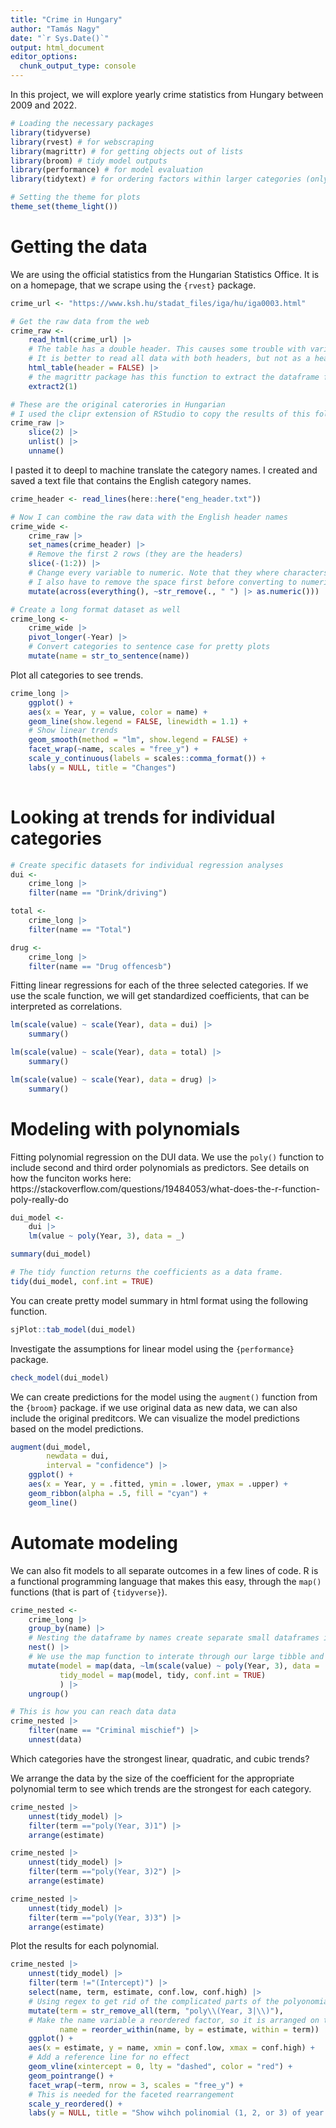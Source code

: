 ```yaml
---
title: "Crime in Hungary"
author: "Tamás Nagy"
date: "`r Sys.Date()`"
output: html_document
editor_options: 
  chunk_output_type: console
---
```


In this project, we will explore yearly crime statistics from Hungary between 2009 and 2022.

```r
# Loading the necessary packages
library(tidyverse)
library(rvest) # for webscraping
library(magrittr) # for getting objects out of lists
library(broom) # tidy model outputs
library(performance) # for model evaluation
library(tidytext) # for ordering factors within larger categories (only needed for pretty plotting)

# Setting the theme for plots
theme_set(theme_light())

```

# Getting the data

We are using the official statistics from the Hungarian Statistics Office. It is on a homepage, that we scrape using the `{rvest}` package.

```r
crime_url <- "https://www.ksh.hu/stadat_files/iga/hu/iga0003.html"

# Get the raw data from the web
crime_raw <- 
    read_html(crime_url) |>
    # The table has a double header. This causes some trouble with variable names.
    # It is better to read all data with both headers, but not as a header but values
    html_table(header = FALSE) |> 
    # the magrittr package has this function to extract the dataframe from the list that rvest returned
    extract2(1)

# These are the original caterories in Hungarian
# I used the clipr extension of RStudio to copy the results of this following part to the clipboard
crime_raw |> 
    slice(2) |> 
    unlist() |> 
    unname()
```

I pasted it to deepl to machine translate the category names.
I created and saved a text file that contains the English category names.

```r
crime_header <- read_lines(here::here("eng_header.txt"))

# Now I can combine the raw data with the English header names
crime_wide <- 
    crime_raw |> 
    set_names(crime_header) |> 
    # Remove the first 2 rows (they are the headers)
    slice(-(1:2)) |> 
    # Change every variable to numeric. Note that they where characters previously.
    # I also have to remove the space first before converting to numeric.
    mutate(across(everything(), ~str_remove(., " ") |> as.numeric()))

# Create a long format dataset as well
crime_long <- 
    crime_wide |> 
    pivot_longer(-Year) |> 
    # Convert categories to sentence case for pretty plots
    mutate(name = str_to_sentence(name))

```

Plot all categories to see trends.

```r

crime_long |> 
    ggplot() +
    aes(x = Year, y = value, color = name) +
    geom_line(show.legend = FALSE, linewidth = 1.1) +
    # Show linear trends
    geom_smooth(method = "lm", show.legend = FALSE) +
    facet_wrap(~name, scales = "free_y") +
    scale_y_continuous(labels = scales::comma_format()) +
    labs(y = NULL, title = "Changes")
    

```

# Looking at trends for individual categories

```r
# Create specific datasets for individual regression analyses
dui <- 
    crime_long |> 
    filter(name == "Drink/driving")

total <-
    crime_long |> 
    filter(name == "Total")

drug <-
    crime_long |> 
    filter(name == "Drug offencesb")

```

Fitting linear regressions for each of the three selected categories.
If we use the scale function, we will get standardized coefficients, that can be interpreted as correlations.

```r

lm(scale(value) ~ scale(Year), data = dui) |> 
    summary()

lm(scale(value) ~ scale(Year), data = total) |> 
    summary()

lm(scale(value) ~ scale(Year), data = drug) |> 
    summary()

```

# Modeling with polynomials

Fitting polynomial regression on the DUI data. We use the `poly()` function to include second and third order polynomials as predictors. See details on how the funciton works here: https://stackoverflow.com/questions/19484053/what-does-the-r-function-poly-really-do 

```r
dui_model <- 
    dui |> 
    lm(value ~ poly(Year, 3), data = _)

summary(dui_model)

# The tidy function returns the coefficients as a data frame.
tidy(dui_model, conf.int = TRUE)
```

You can create pretty model summary in html format using the following function.

```r
sjPlot::tab_model(dui_model)
```

Investigate the assumptions for linear model using the `{performance}` package.

```r
check_model(dui_model)
```


We can create predictions for the model using the `augment()` function from the `{broom}` package. if we use original data as new data, we can also include the original preditcors. 
We can visualize the model predictions based on the model predictions.

```r
augment(dui_model, 
        newdata = dui,
        interval = "confidence") |> 
    ggplot() +
    aes(x = Year, y = .fitted, ymin = .lower, ymax = .upper) +
    geom_ribbon(alpha = .5, fill = "cyan") +
    geom_line()

```


# Automate modeling

We can also fit models to all separate outcomes in a few lines of code. R is a functional programming language that makes this easy, through the `map()` functions (that is part of `{tidyverse}`).

```r
crime_nested <-
    crime_long |> 
    group_by(name) |> 
    # Nesting the dataframe by names create separate small dataframes inside the dataframe
    nest() |> 
    # We use the map function to interate through our large tibble and reach into the small tibbles inside, to fit a linear regression on each outcome. The result can be stored in a new variable inside the large tibble.
    mutate(model = map(data, ~lm(scale(value) ~ poly(Year, 3), data = .x)),
           tidy_model = map(model, tidy, conf.int = TRUE)
           ) |> 
    ungroup()

# This is how you can reach data data
crime_nested |> 
    filter(name == "Criminal mischief") |> 
    unnest(data)
```

Which categories have the strongest linear, quadratic, and cubic trends?

We arrange the data by the size of the coefficient for the appropriate polynomial term to see which trends are the strongest for each category.

```r

crime_nested |> 
    unnest(tidy_model) |> 
    filter(term =="poly(Year, 3)1") |> 
    arrange(estimate)

crime_nested |> 
    unnest(tidy_model) |> 
    filter(term =="poly(Year, 3)2") |> 
    arrange(estimate)

crime_nested |> 
    unnest(tidy_model) |> 
    filter(term =="poly(Year, 3)3") |> 
    arrange(estimate)

```

Plot the results for each polynomial.

```r

crime_nested |> 
    unnest(tidy_model) |> 
    filter(term !="(Intercept)") |> 
    select(name, term, estimate, conf.low, conf.high) |> 
    # Using regex to get rid of the complicated parts of the polyonomial terms
    mutate(term = str_remove_all(term, "poly\\(Year, 3|\\)"),
    # Make the name variable a reordered factor, so it is arranged on the plot
           name = reorder_within(name, by = estimate, within = term)) |> 
    ggplot() +
    aes(x = estimate, y = name, xmin = conf.low, xmax = conf.high) +
    # Add a reference line for no effect
    geom_vline(xintercept = 0, lty = "dashed", color = "red") +
    geom_pointrange() +
    facet_wrap(~term, nrow = 3, scales = "free_y") +
    # This is needed for the faceted rearrangement
    scale_y_reordered() +
    labs(y = NULL, title = "Show wihch polinomial (1, 2, or 3) of year fits the best to the data")
```

